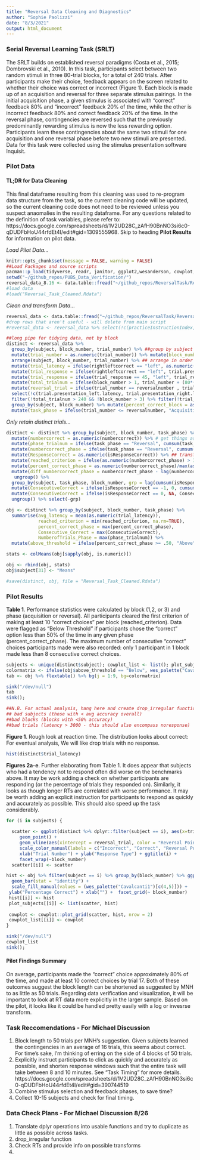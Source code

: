 ```yaml
---
title: "Reversal Data Cleaning and Diagnostics"
author: "Sophie Paolizzi"
date: "8/3/2021"
output: html_document
---
```

### Serial Reversal Learning Task (SRLT) 

The SRLT builds on established reversal paradigms (Costa et al., 2015; Dombrovski et al., 2010). In this task, participants select between two random stimuli in three 80-trial blocks, for a total of 240 trials. After participants make their choice, feedback appears on the screen related to whether their choice was correct or incorrect (Figure 1). Each block is made up of an acquisition and reversal for three separate stimulus pairings. In the initial acquisition phase, a given stimulus is associated with “correct” feedback 80% and “incorrect” feedback 20% of the time, while the other is incorrect feedback 80% and correct feedback 20% of the time. In the reversal phase, contingencies are reversed such that the previously predominantly rewarding stimulus is now the less rewarding option. Participants learn these contingencies about the same two stimuli for one acquisition and one reversal phase before two new stimuli are presented. Data for this task were collected using the stimulus presentation software Inquisit.

### Pilot Data
#### TL;DR for Data Cleaning
This final dataframe resulting from this cleaning was used to re-program data structure from the task, so the current cleaning code will be updated, so the current cleaning code does not need to be reviewed unless you suspect anaomalies in the resulting dataframe. For any questions related to the definition of task variables, please refer to: https://docs.google.com/spreadsheets/d/1V2UD28C_zAfH90BnNO3si6c0-qDUDFbHoU44rfdEt4I/edit#gid=1309555968. Skip to heading **Pilot Results** for information on pilot data. 

 *Load Pilot Data...*

```r
knitr::opts_chunk$set(message = FALSE, warning = FALSE)
##Load Packages and source scripts
pacman::p_load(tidyverse, readr, janitor, ggplot2,wesanderson, cowplot, flextable, emmeans)
setwd("~/github_repos/PUBS_Data_Verification/")
reversal_data_8.16 <- data.table::fread("~/github_repos/ReversalTask/Reversal_pilot_mTurk.csv", fill = TRUE)
#load data
#load("Reversal_Task_Cleaned.Rdata")

```

*Clean and transform Data...*

```r
reversal_data <- data.table::fread("~/github_repos/ReversalTask/Reversal_pilot_mTurk.csv", fill = TRUE) %>% group_by(subject) %>% filter(n() >= 200)
#drop rows that aren't useful - will delete from main script
#reversal_data <- reversal_data %>% select(!c(practiceInstructionIndex,blockName,ITI, numTrialEachBlock, instructionIndex, isThisTrialPractice, trialCounter, blockNumber, build, experimentName,picture.Left.currentvalue, picture.Right.currentvalue))

##long pipe for tidying data, not by block
distinct <- reversal_data %>%
  group_by(subject, block_number, trial_number) %>% ##group by subject and block to prevent weirdness
  mutate(trial_number = as.numeric(trial_number)) %>% mutate(block_number = as.numeric(block_number)) %>% mutate(reversalnumber = as.numeric(reversalnumber)) %>% ##change needed things to numeric
  arrange(subject, block_number, trial_number) %>% ## arrange in order based on grouping
  mutate(trial_latency = ifelse(rightleftcorrect == "left", as.numeric(trial.presentation_left.latency), as.numeric(trial.presentation_right.latency))) %>% ## combine latencies to create overall trial latency
  mutate(trial_response = ifelse(rightleftcorrect == "left", trial.presentation_left.response, trial.presentation_right.response)) %>% ## combine responses to create overall trial response
  mutate(trial_response = ifelse(trial_response == 45, "left", trial_response)) %>% mutate(trial_response = ifelse(trial_response == 50, "right", trial_response)) %>% mutate(trial_response = ifelse(trial_response == 0, "noresponse", trial_response)) %>% #change name of response variable
  mutate(total_trialnum = ifelse(block_number > 1, trial_number + (80*(block_number-1)), trial_number)) %>% #add running counter for total trials
  mutate(reversal_trial = ifelse(trial_number == reversalnumber , trial_number, NA)) %>% #change name of response variable
  select(!c(trial.presentation_left.latency, trial.presentation_right.latency, trial.presentation_left.response, trial.presentation_right.response)) %>% # delete extra columns for conciseness
  filter(!total_trialnum > 240 && !block_number > 3) %>% filter(!trial_number == 0) %>% #removing things we don't need
  group_by(subject, block_number) %>% mutate(percent_correct_block = as.numeric(numbercorrect)/80) %>% ##percentage correct across block
  mutate(task_phase = ifelse(trial_number <= reversalnumber, "Acquisition", "Reversal")) #note which block they're in
```

*Only retain distinct trials...*

```r

distinct <- distinct %>% group_by(subject, block_number, task_phase) %>% #grouping again
  mutate(numbercorrect = as.numeric(numbercorrect)) %>% # get things as.numeric
  mutate(phase_trialnum = ifelse(task_phase == "Reversal", cumsum(task_phase == "Reversal"), cumsum(task_phase == "Acquisition"))) %>%  ## number of trials since reversal
  mutate(numbercorrect_phase = ifelse(task_phase == "Reversal", cumsum(isResponseCorrect == 1), cumsum( isResponseCorrect == 1))) %>% ## number of correct choices by phase
  mutate(ResponseCorrect = as.numeric(isResponseCorrect)) %>% ## transform to numeric
  mutate(reached_criterion = ifelse(as.numeric(numbercorrect_phase) > 10, phase_trialnum, NA)) %>% ## did subjects get 10 consecutive answers correct
  mutate(percent_correct_phase = as.numeric(numbercorrect_phase)/max(as.numeric(phase_trialnum)))  %>% # percent of correct choices by phase (acquisiton or reversal)
  mutate(diff_numbercorrect_phase = numbercorrect_phase - lag(numbercorrect_phase)) %>%
   ungroup() %>%
  group_by(subject, task_phase, block_number, grp = lag(cumsum(isResponseCorrect == -1), default = 0)) %>%
  mutate(ConsecutiveCorrect = ifelse(isResponseCorrect == -1, 0, cumsum(isResponseCorrect))) %>%
  mutate(ConsecutiveCorrect = ifelse(isResponseCorrect == 0, NA, ConsecutiveCorrect)) %>%
  ungroup() %>% select(-grp)

obj <- distinct %>% group_by(subject, block_number, task_phase) %>%
  summarise(avg_latency = mean(as.numeric(trial_latency)),
            reached_criterion = min(reached_criterion, na.rm=TRUE),
            percent_correct_phase = max(percent_correct_phase),
            Consecutive_Correct = max(ConsecutiveCorrect),
            NumberofTrials_Phase = max(phase_trialnum)) %>%
  mutate(above_threshold = ifelse(percent_correct_phase >= .50, "Above", "Below"))

stats <- colMeans(obj[sapply(obj, is.numeric)])

obj <- rbind(obj, stats)
obj$subject[31] <- "Means"

#save(distinct, obj, file = "Reversal_Task_Cleaned.Rdata")
```

### Pilot Results

**Table 1**. Performance statistics were calculated by block (1,2, or 3) and phase (acquisition or reversal). All participants cleared the first criterion of making at least 10 "correct choices" per block (reached_criterion). Data were flagged as "Below Threshold" if participants chose the "correct" option less than 50% of the time in any given phase (percent_correct_phase). The maximum number of consecutive "correct" choices participants made were also recorded: only 1 participant in 1 block made less than 8 consecutive correct choices.


```r
subjects <- unique(distinct$subject); cowplot_list <- list(); plot_subjects <- list()
colormatrix <- ifelse(obj$above_threshold == "Below", wes_palette("Cavalcanti1")[c(1)], "white") ##potentially save these as bad_blocks vector
tab <- obj %>% flextable() %>% bg(j = 1:9, bg=colormatrix)

sink("/dev/null")
tab
sink(); 
```
```r
##N.B. For actual analysis, hang here and create drop_irregular function that prints summaries and has options to get rid of:
## bad subjects (those with < avg accuracy overall)
##bad blocks (blocks with <50% accuracy)
##bad trials (latency > 3000 - this should also encompass noresponse)
```


**Figure 1**. Rough look at reaction time. The distribution looks about correct: For eventual analysis, We will like drop trials with no response. 
```r
hist(distinct$trial_latency)

```


**Figures 2a-e**. Further elaborating from Table 1. It does appear that subjects who had a tendency not to respond often did worse on the benchmarks above. It may be work adding a check on whether participants are responding (or the percentage of trials they responded on). Similarly, it looks as though longer RTs are correlated with worse performance. It may be worth adding an explicit instruction for participants to respond as quickly and accurately as possible. This should also speed up the task considerably. 


```r
for (i in subjects) {
  
  scatter <- ggplot(distinct %>% dplyr::filter(subject == i), aes(x=trial_number, y=trial_response, colour = isResponseCorrect)) + 
     geom_point() + 
     geom_vline(aes(xintercept = reversal_trial, color = "Reversal Point")) + 
     scale_color_manual(labels = c("Incorrect", "Correct", "Reversal Point"),values = (wes_palette("Cavalcanti1")[c(5,4,2)])) + 
     xlab("Trial Number") + ylab("Response Type") + ggtitle(i) +
     facet_wrap(~block_number)
  scatter[[i]] <- scatter

hist <- obj %>% filter(subject == i) %>% group_by(block_number) %>% ggplot(aes(y=percent_correct_phase, x = task_phase, fill = above_threshold)) +
  geom_bar(stat = "identity") + 
  scale_fill_manual(values = (wes_palette("Cavalcanti1")[c(4,5)])) + 
 ylab("Percentage Correct") + xlab("") +  facet_grid(~ block_number)
 hist[[i]] <- hist
 plot_subjects[[i]] <- list(scatter, hist) 
 
 cowplot <- cowplot::plot_grid(scatter, hist, nrow = 2)
 cowplot_list[[i]] <- cowplot
}

sink("/dev/null")
cowplot_list
sink(); 
```

#### Pilot Findings Summary 
On average, participants made the "correct" choice approximately 80% of the time, and made at least 10 correct choices by trial 17. Both of these outcomes suggest the block length can be shortened as suggested by MNH to as little as 50 trials. Regarding data verification and visualization, it will be important to look at RT data more explicitly in the larger sample. Based on the pilot, it looks like it could be handled pretty easily with a log or invesrse transform. 

### Task Reccomendations - For Michael Discussion
1. Block length to 50 trials per MNH's suggestion. Given subjects learned the contingencies in an average of 16 trials, this seems about correct. For time's sake, I'm thinking of erring on the side of 4 blocks of 50 trials. 
2. Explicitly instruct participants to click as quickly and accurately as possible, and shorten response windows such that the entire task will take between 8 and 10 minutes. See "Task Timing" for more details.  https://docs.google.com/spreadsheets/d/1V2UD28C_zAfH90BnNO3si6c0-qDUDFbHoU44rfdEt4I/edit#gid=390744519 
3. Combine stimulus selection and feedback phases, to save time?
4. Collect 10-15 subjects and check for final timing.

### Data Check Plans - For Michael Discussion 8/26

1. Translate dplyr operations into usable functions and try to duplicate as little as possible across tasks.  
2. drop_irregular function
3. Check RTs and provide info on possible transforms
4. 
